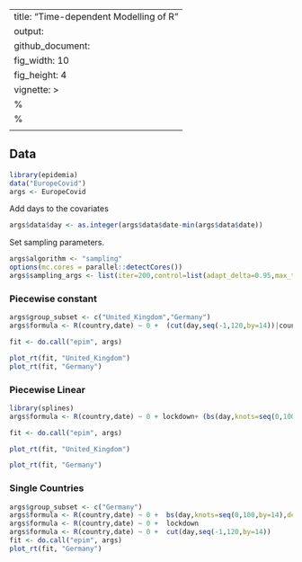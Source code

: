 
---
title: "Time-dependent Modelling of R"
output: 
  github_document:
    fig_width: 10
    fig_height: 4
vignette: >
  %\VignetteIndexEntry{Time-dpendent Modelling of R}
  %\VignetteEngine{knitr::rmarkdown}
  \usepackage[utf8]{inputenc}
---

## Data

```r
library(epidemia)
data("EuropeCovid")
args <- EuropeCovid
```


Add days to the covariates
```r
args$data$day <- as.integer(args$data$date-min(args$data$date))
```

Set sampling parameters.
```r
args$algorithm <- "sampling"
options(mc.cores = parallel::detectCores())
args$sampling_args <- list(iter=200,control=list(adapt_delta=0.95,max_treedepth=15))
```

### Piecewise constant

```r
args$group_subset <- c("United_Kingdom","Germany")
args$formula <- R(country,date) ~ 0 +  (cut(day,seq(-1,120,by=14))|country)
```

```r
fit <- do.call("epim", args)
```

```r
plot_rt(fit, "United_Kingdom")
plot_rt(fit, "Germany")
```



### Piecewise Linear


```r
library(splines)
args$formula <- R(country,date) ~ 0 + lockdown+ (bs(day,knots=seq(0,100,by=14),degree=3,intercept=TRUE)|country)
```

```r
fit <- do.call("epim", args)
```

```r
plot_rt(fit, "United_Kingdom")
```

```r
plot_rt(fit, "Germany")
```

### Single Countries

```r
args$group_subset <- c("Germany")
args$formula <- R(country,date) ~ 0 +  bs(day,knots=seq(0,100,by=14),degree=2,intercept=TRUE)
args$formula <- R(country,date) ~ 0 +  lockdown
args$formula <- R(country,date) ~ 0 +  cut(day,seq(-1,120,by=14))
fit <- do.call("epim", args)
plot_rt(fit, "Germany")
```






